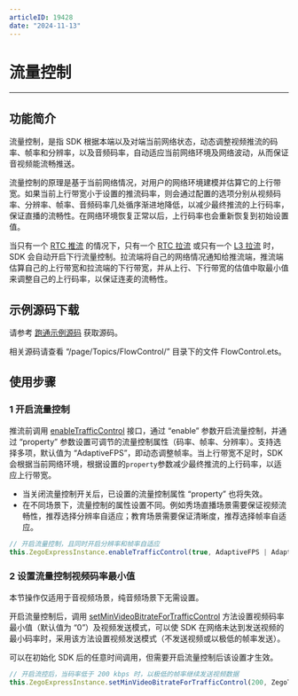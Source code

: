 ```yaml
---
articleID: 19428
date: "2024-11-13"
---
```

# 流量控制

---

## 功能简介

流量控制，是指 SDK 根据本端以及对端当前网络状态，动态调整视频推流的码率、帧率和分辨率，以及音频码率，自动适应当前网络环境及网络波动，从而保证音视频能流畅推送。

流量控制的原理是基于当前网络情况，对用户的网络环境建模并估算它的上行带宽。如果当前上行带宽小于设置的推流码率，则会通过配置的选项分别从视频码率、分辨率、帧率、音频码率几处循序渐进地降低，以减少最终推流的上行码率，保证直播的流畅性。在网络环境恢复正常以后，上行码率也会重新恢复到初始设置值。

当只有一个 [RTC 推流](/glossary/term-explanation#rtc-推流) 的情况下，只有一个 [RTC 拉流](/glossary/term-explanation#rtc-推流) 或只有一个 [L3 拉流](/glossary/term-explanation#拉流) 时，SDK 会自动开启下行流量控制。拉流端将自己的网络情况通知给推流端，推流端估算自己的上行带宽和拉流端的下行带宽，并从上行、下行带宽的估值中取最小值来调整自己的上行码率，以保证连麦的流畅性。

## 示例源码下载

请参考 [跑通示例源码](!DownloadDemo/DownloadDemo) 获取源码。

相关源码请查看 “/page/Topics/FlowControl/” 目录下的文件 FlowControl.ets。


## 使用步骤

### 1 开启流量控制

推流前调用 [enableTrafficControl](https://doc-zh.zego.im/unique-api/express-video-sdk/zh/ets_ohos/classes/_zegoexpressengine_.zegoexpressengine.html#enabletrafficcontrol) 接口，通过 “enable” 参数开启流量控制，并通过 “property” 参数设置可调节的流量控制属性（码率、帧率、分辨率）。支持选择多项，默认值为 “AdaptiveFPS”，即动态调整帧率。当上行带宽不足时，SDK 会根据当前网络环境，根据设置的`property`参数减少最终推流的上行码率，以适应上行带宽。

<Warning title="注意">


- 当关闭流量控制开关后，已设置的流量控制属性 “property” 也将失效。
- 在不同场景下，流量控制的属性设置不同。例如秀场直播场景需要保证视频流畅性，推荐选择分辨率自适应；教育场景需要保证清晰度，推荐选择帧率自适应。

</Warning>



```ts
// 开启流量控制，且同时开启分辨率和帧率自适应
this.ZegoExpressInstance.enableTrafficControl(true, AdaptiveFPS | AdaptiveResolution);
```

### 2 设置流量控制视频码率最小值

<Note title="说明">
本节操作仅适用于音视频场景，纯音频场景下无需设置。
</Note>

开启流量控制后，调用 [setMinVideoBitrateForTrafficControl](https://doc-zh.zego.im/unique-api/express-video-sdk/zh/ets_ohos/classes/_zegoexpressengine_.zegoexpressengine.html#setminvideobitratefortrafficcontrol) 方法设置视频码率最小值（默认值为 “0”）及视频发送模式，可以使 SDK 在网络未达到发送视频的最小码率时，采用该方法设置视频发送模式（不发送视频或以极低的帧率发送）。

<Warning title="注意">
可以在初始化 SDK 后的任意时间调用，但需要开启流量控制后该设置才生效。
</Warning>



```ts
// 开启流控后，当码率低于 200 kbps 时，以极低的帧率继续发送视频数据
this.ZegoExpressInstance.setMinVideoBitrateForTrafficControl(200, ZegoTrafficControlMinVideoBitrateMode.UltraLowFPS);
```
